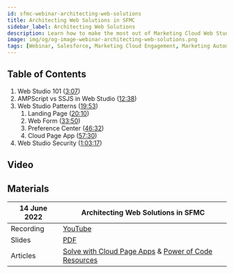 ```yaml
---
id: sfmc-webinar-architecting-web-solutions
title: Architecting Web Solutions in SFMC
sidebar_label: Architecting Web Solutions
description: Learn how to make the most out of Marketing Cloud Web Studio using best practices and tested architecture patterns for Cloud Pages and Code Resources.
image: img/og/og-image-webinar-architecting-web-solutions.png
tags: [Webinar, Salesforce, Marketing Cloud Engagement, Marketing Automation, Best Practice, AMPScript, SSJS, JavaScript, Cloud Page]
---
```



<LeadText content="Learn how to make the most out of Marketing Cloud Web Studio using best practices and tested architecture patterns for Cloud Pages and Code Resources." />

## Table of Contents

1. Web Studio 101 ([3:07](https://youtu.be/a8RPRvVOXak?t=187))
2. AMPScript vs SSJS in Web Studio ([12:38](https://youtu.be/a8RPRvVOXak?t=758))
3. Web Studio Patterns ([19:53](https://youtu.be/a8RPRvVOXak?t=1193))
    1. Landing Page ([20:10](https://youtu.be/a8RPRvVOXak?t=1210))
    2. Web Form ([33:50](https://youtu.be/a8RPRvVOXak?t=2030))
    3. Preference Center ([46:32](https://youtu.be/a8RPRvVOXak?t=2792))
    4. Cloud Page App ([57:30](https://youtu.be/a8RPRvVOXak?t=3450))
4. Web Studio Security ([1:03:17](https://youtu.be/a8RPRvVOXak?t=3797))

## Video

<YouTube videoId="a8RPRvVOXak" title="Architecting Web Solutions in SFMC Webinar Recording" />

## Materials

14 June 2022 | Architecting Web Solutions in SFMC
-- | --
Recording | [YouTube](https://www.youtube.com/watch?v=a8RPRvVOXak&list=PLntZFZH56rSeuaF2vRaDPBIL6rH_vgLD3)
Slides | [PDF](https://github.com/MateuszDabrowski/mateuszdabrowski.pl/blob/master/static/pdf/%5B2022-05%5D%20Architecting%20Web%20Solutions%20in%20SFMC.pdf)
Articles | [Solve with Cloud Page Apps](/docs/salesforce/marketing-cloud-engagement/ssjs/snippets/sfmc-cloud-page-apps/) & [Power of Code Resources](/docs/salesforce/marketing-cloud-engagement/config/code-resource/)
